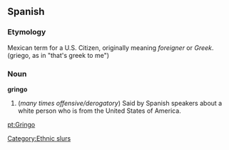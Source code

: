 ==Spanish==
===Etymology===
Mexican term for a U.S. Citizen, originally meaning ''foreigner'' or ''Greek''. (griego, as in "that's greek to me")
===Noun===
'''gringo'''
# (''many times offensive/derogatory'') Said by Spanish speakers about a white person who is from the United States of America.

[[Category:Ethnic slurs]]

[[pt:Gringo]]